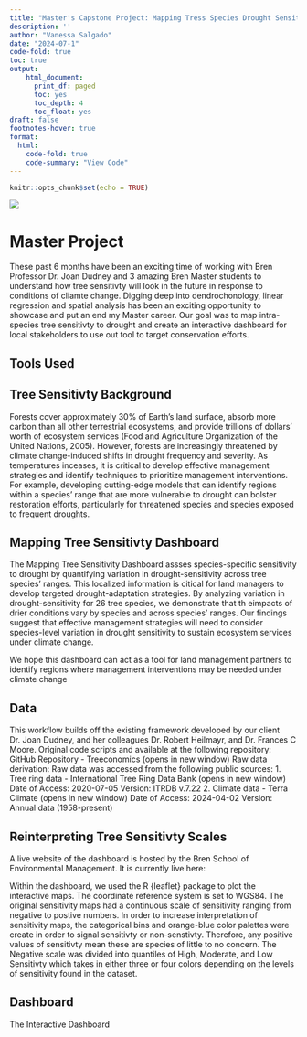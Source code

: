 ```yaml
---
title: "Master's Capstone Project: Mapping Tress Species Drought Sensitivity Under Climate Change "
description: ''
author: "Vanessa Salgado"
date: "2024-07-1"
code-fold: true 
toc: true
output:
    html_document:
      print_df: paged
      toc: yes
      toc_depth: 4
      toc_float: yes
draft: false
footnotes-hover: true
format: 
  html:
    code-fold: true
    code-summary: "View Code"
---
```


```r
knitr::opts_chunk$set(echo = TRUE)
```

![](cropped-mortality-morrow-rock.jpg) 

# Master Project

These past 6 months have been an exciting time of working with Bren Professor Dr. Joan Dudney and 3 amazing Bren Master students to understand how tree sensitivty will look in the future in response to conditions of cliamte change. Digging deep into dendrochonology, linear regression and spatial analysis has been an exciting opportunity to showcase and put an end my Master career. Our goal was to map intra-species tree sensitivty to drought and create an interactive dashboard for local stakeholders to use out tool to target conservation efforts. 

## Tools Used



## Tree Sensitivty Background

Forests cover approximately 30% of Earth's land surface, absorb more carbon than all other terrestrial ecosystems, and provide trillions of dollars' worth of ecosystem services (Food and Agriculture Organization of the United Nations, 2005). However, forests are increasingly threatened by climate change-induced shifts in drought frequency and severity. As temperatures inceases, it is critical to develop effective management strategies and identify techniques to prioritize management interventions. For example, developing cutting-edge models that can identify regions within a species' range that are more vulnerable to drought can bolster restoration efforts, particularly for threatened species and species exposed to frequent droughts.

## Mapping Tree Sensitivty Dashboard

The Mapping Tree Sensitivity Dashboard assses species-specific sensitivity to drought by quantifying variation in drought-sensitivity across tree species' ranges. This localized information is citical for land managers to develop targeted drought-adaptation strategies. By analyzing variation in drought-sensitivity for 26 tree species, we demonstrate that th eimpacts of drier conditions vary by species and across species' ranges. Our findings suggest that effective management strategies will need to consider species-level variation in drought sensitivity to sustain ecosystem services under climate change.

We hope this dashboard can act as a tool for land management partners to identify regions where management interventions may be needed under climate change


## Data

This workflow builds off the existing framework developed by our client Dr. Joan Dudney, and her colleagues Dr. Robert Heilmayr, and Dr. Frances C Moore. Original code scripts and available at the following repository: GitHub Repository - Treeconomics (opens in new window) Raw data derivation: Raw data was accessed from the following public sources: 1. Tree ring data - International Tree Ring Data Bank (opens in new window) Date of Access: 2020-07-05 Version: ITRDB v.7.22 2. Climate data - Terra Climate (opens in new window) Date of Access: 2024-04-02 Version: Annual data (1958-present)

## Reinterpreting Tree Sensitivty Scales

A live website of the dashboard is hosted by the Bren School of Environmental Management. It is currently live here:

Within the dashboard, we used the R {leaflet} package to plot the interactive maps. The coordinate reference system is set to WGS84. The original sensitivity maps had a continuous scale of sensitivity ranging from negative to postive numbers. In order to increase interpretation of sensitivity maps, the categorical bins and orange-blue color palettes were create in order to signal sensitivty or non-senstivty. Therefore, any positive values of sensitivty mean these are species of little to no concern. The Negative scale was divided into quantiles of High, Moderate, and Low Sensitivty which takes in either three or four colors depending on the levels of sensitivity found in the dataset.

## Dashboard

The Interactive Dashboard 

